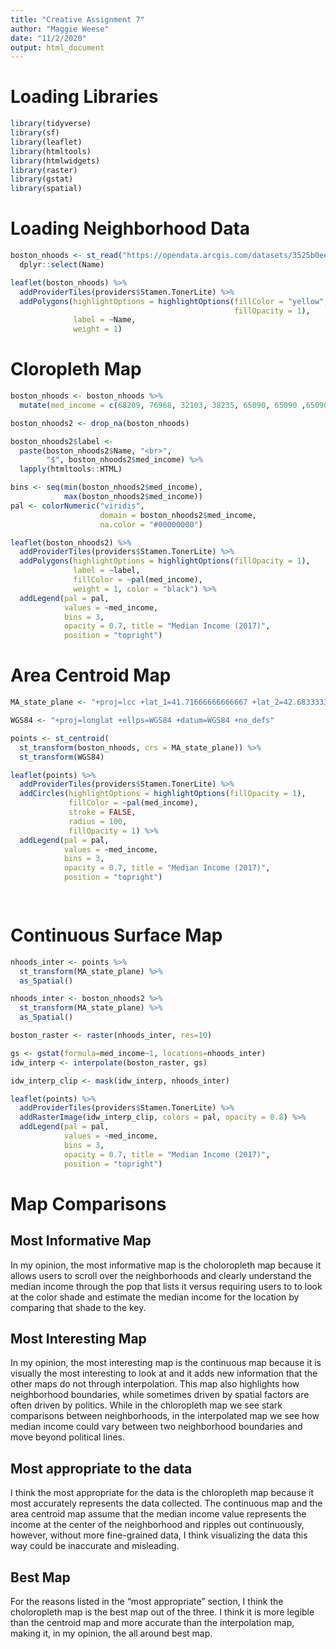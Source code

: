 ```yaml
---
title: "Creative Assignment 7"
author: "Maggie Weese"
date: "11/2/2020"
output: html_document
---
```


# Loading Libraries

```r

library(tidyverse)
library(sf)
library(leaflet)
library(htmltools)
library(htmlwidgets)
library(raster)
library(gstat)
library(spatial)
```

# Loading Neighborhood Data

```r
boston_nhoods <- st_read("https://opendata.arcgis.com/datasets/3525b0ee6e6b427f9aab5d0a1d0a1a28_0.geojson", quiet = TRUE) %>%
  dplyr::select(Name)

leaflet(boston_nhoods) %>%
  addProviderTiles(providers$Stamen.TonerLite) %>%
  addPolygons(highlightOptions = highlightOptions(fillColor = "yellow", 
                                                  fillOpacity = 1),
              label = ~Name, 
              weight = 1) 
```

# Cloropleth Map

```r

boston_nhoods <- boston_nhoods %>%
  mutate(med_income = c(68209, 76968, 32103, 38235, 65090, 65090 ,65090, 82965, 25937, 77161, 93033, 51549, 91067, 90694, 93033, 65090, 34483, 50110, 79424, 65260, 43256, 47200, 111518, 77223, 88469, NA))

boston_nhoods2 <- drop_na(boston_nhoods)

boston_nhoods2$label <- 
  paste(boston_nhoods2$Name, "<br>", 
        "$", boston_nhoods2$med_income) %>% 
  lapply(htmltools::HTML)

bins <- seq(min(boston_nhoods2$med_income),
            max(boston_nhoods2$med_income))
pal <- colorNumeric("viridis", 
                    domain = boston_nhoods2$med_income,
                    na.color = "#00000000")

leaflet(boston_nhoods2) %>%
  addProviderTiles(providers$Stamen.TonerLite) %>%
  addPolygons(highlightOptions = highlightOptions(fillOpacity = 1),
              label = ~label,
              fillColor = ~pal(med_income),
              weight = 1, color = "black") %>% 
  addLegend(pal = pal, 
            values = ~med_income,
            bins = 3,
            opacity = 0.7, title = "Median Income (2017)",
            position = "topright")

```

# Area Centroid Map

```r

MA_state_plane <- "+proj=lcc +lat_1=41.71666666666667 +lat_2=42.68333333333333 +lat_0=41 +lon_0=-71.5 +x_0=200000 +y_0=750000 +ellps=GRS80 +units=m +no_defs "

WGS84 <- "+proj=longlat +ellps=WGS84 +datum=WGS84 +no_defs"

points <- st_centroid(
  st_transform(boston_nhoods, crs = MA_state_plane)) %>%
  st_transform(WGS84)

leaflet(points) %>%
  addProviderTiles(providers$Stamen.TonerLite) %>%
  addCircles(highlightOptions = highlightOptions(fillOpacity = 1),
             fillColor = ~pal(med_income),
             stroke = FALSE, 
             radius = 100, 
             fillOpacity = 1) %>%
  addLegend(pal = pal, 
            values = ~med_income,
            bins = 3,
            opacity = 0.7, title = "Median Income (2017)",
            position = "topright")

  

```

# Continuous Surface Map

```r
nhoods_inter <- points %>%
  st_transform(MA_state_plane) %>%
  as_Spatial()

nhoods_inter <- boston_nhoods2 %>%
  st_transform(MA_state_plane) %>%
  as_Spatial()

boston_raster <- raster(nhoods_inter, res=10)

gs <- gstat(formula=med_income~1, locations=nhoods_inter)
idw_interp <- interpolate(boston_raster, gs)

idw_interp_clip <- mask(idw_interp, nhoods_inter)

```

```r

leaflet(points) %>%
  addProviderTiles(providers$Stamen.TonerLite) %>%
  addRasterImage(idw_interp_clip, colors = pal, opacity = 0.8) %>% 
  addLegend(pal = pal, 
            values = ~med_income,
            bins = 3,
            opacity = 0.7, title = "Median Income (2017)",
            position = "topright")
```

# Map Comparisons
## Most Informative Map
In my opinion, the most informative map is the choloropleth map because it allows users to scroll over the neighborhoods and clearly understand the median income through the pop that lists it versus requiring users to to look at the color shade and estimate the median income for the location by comparing that shade to the key.

## Most Interesting Map
In my opinion, the most interesting map is the continuous map because it is visually the most interesting to look at and it adds new information that the other maps do not through interpolation. This map also highlights how neighborhood boundaries, while sometimes driven by spatial factors are often driven by politics. While in the chloropleth map we see stark comparisons between neighborhoods, in the interpolated map we see how median income could vary between two neighborhood boundaries and move beyond political lines. 

## Most appropriate to the data
I think the most appropriate for the data is the chloropleth map because it most accurately represents the data collected. The continuous map and the area centroid map assume that the median income value represents the income at the center of the neighborhood and ripples out continuously, however, without more fine-grained data, I think visualizing the data this way could be inaccurate and misleading.

## Best Map
For the reasons listed in the "most appropriate" section, I think the choloropleth map is the best map out of the three. I think it is more legible than the centroid map and more accurate than the interpolation map, making it, in my opinion, the all around best map. 
